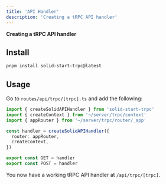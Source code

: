 ```yaml
---
title: 'API Handler'
description: 'Creating a tRPC API handler'
---
```


**Creating a tRPC API handler**

## Install

```sh
pnpm install solid-start-trpc@latest
```

## Usage

Go to `routes/api/trpc/[trpc].ts` and add the following:

```ts
import { createSolidAPIHandler } from 'solid-start-trpc'
import { createContext } from '~/server/trpc/context'
import { appRouter } from '~/server/trpc/router/_app'

const handler = createSolidAPIHandler({
  router: appRouter,
  createContext,
})

export const GET = handler
export const POST = handler
```

You now have a working tRPC API handler at `/api/trpc/[trpc]`.
